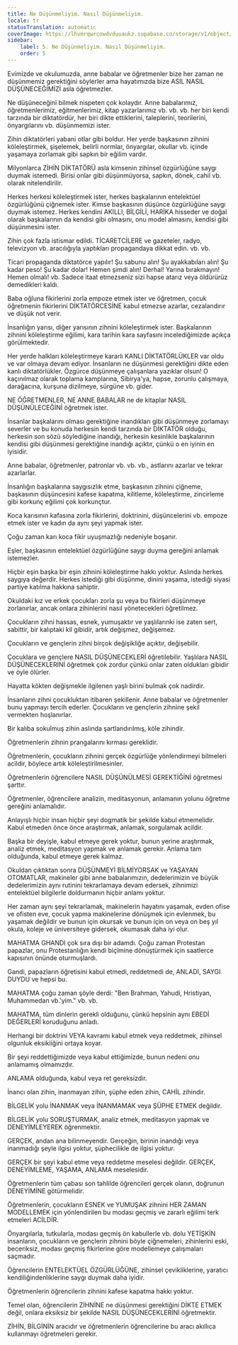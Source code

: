 ```yaml
---
title: Ne Düşünmeliyim. Nasıl Düşünmeliyim.
locale: tr
statusTranslation: automatic
coverImage: https://lhvmrqwrcowdvduuaukz.supabase.co/storage/v1/object/public/strapi-uploads/small_cover-educacion-fundamental.webp-2d51a7828a2b1309555be27f7e2a61a0.webp
sidebar:
    label: 5. Ne Düşünmeliyim. Nasıl Düşünmeliyim.
    order: 5
---
```

Evimizde ve okulumuzda, anne babalar ve öğretmenler bize her zaman ne düşünmemiz gerektiğini söylerler ama hayatımızda bize ASIL NASIL DÜŞÜNECEĞİMİZİ asla öğretmezler.

Ne düşüneceğini bilmek nispeten çok kolaydır. Anne babalarımız, öğretmenlerimiz, eğitmenlerimiz, kitap yazarlarımız vb. vb. vb. her biri kendi tarzında bir diktatördür, her biri dikte ettiklerini, taleplerini, teorilerini, önyargılarını vb. düşünmemizi ister.

Zihin diktatörleri yabani otlar gibi boldur. Her yerde başkasının zihnini köleleştirmek, şişelemek, belirli normlar, önyargılar, okullar vb. içinde yaşamaya zorlamak gibi sapkın bir eğilim vardır.

Milyonlarca ZİHİN DİKTATÖRÜ asla kimsenin zihinsel özgürlüğüne saygı duymak istemedi. Birisi onlar gibi düşünmüyorsa, sapkın, dönek, cahil vb. olarak nitelendirilir.

Herkes herkesi köleleştirmek ister, herkes başkalarının entelektüel özgürlüğünü çiğnemek ister. Kimse başkasının düşünce özgürlüğüne saygı duymak istemez. Herkes kendini AKILLI, BİLGİLİ, HARİKA hisseder ve doğal olarak başkalarının da kendisi gibi olmasını, onu model almasını, kendisi gibi düşünmesini ister.

Zihin çok fazla istismar edildi. TİCARETCİLERE ve gazeteler, radyo, televizyon vb. aracılığıyla yaptıkları propagandaya dikkat edin. vb. vb.

Ticari propaganda diktatörce yapılır! Şu sabunu alın! Şu ayakkabıları alın! Şu kadar peso! Şu kadar dolar! Hemen şimdi alın! Derhal! Yarına bırakmayın! Hemen olmalı! vb. Sadece itaat etmezseniz sizi hapse atarız veya öldürürüz demedikleri kaldı.

Baba oğluna fikirlerini zorla empoze etmek ister ve öğretmen, çocuk öğretmenin fikirlerini DİKTATÖRCESİNE kabul etmezse azarlar, cezalandırır ve düşük not verir.

İnsanlığın yarısı, diğer yarısının zihnini köleleştirmek ister. Başkalarının zihnini köleleştirme eğilimi, kara tarihin kara sayfasını incelediğimizde açıkça görülmektedir.

Her yerde halkları köleleştirmeye kararlı KANLI DİKTATÖRLÜKLER var oldu ve var olmaya devam ediyor. İnsanların ne düşünmesi gerektiğini dikte eden kanlı diktatörlükler. Özgürce düşünmeye çalışanlara yazıklar olsun! O kaçınılmaz olarak toplama kamplarına, Sibirya'ya, hapse, zorunlu çalışmaya, darağacına, kurşuna dizilmeye, sürgüne vb. gider.

NE ÖĞRETMENLER, NE ANNE BABALAR ne de kitaplar NASIL DÜŞÜNÜLECEĞİNİ öğretmek ister.

İnsanlar başkalarını olması gerektiğine inandıkları gibi düşünmeye zorlamayı severler ve bu konuda herkesin kendi tarzında bir DİKTATÖR olduğu, herkesin son sözü söylediğine inandığı, herkesin kesinlikle başkalarının kendisi gibi düşünmesi gerektiğine inandığı açıktır, çünkü o en iyinin en iyisidir.

Anne babalar, öğretmenler, patronlar vb. vb. vb., astlarını azarlar ve tekrar azarlarlar.

İnsanlığın başkalarına saygısızlık etme, başkasının zihnini çiğneme, başkasının düşüncesini kafese kapatma, kilitleme, köleleştirme, zincirleme gibi korkunç eğilimi çok korkunçtur.

Koca karısının kafasına zorla fikirlerini, doktrinini, düşüncelerini vb. empoze etmek ister ve kadın da aynı şeyi yapmak ister.

Çoğu zaman karı koca fikir uyuşmazlığı nedeniyle boşanır.

Eşler, başkasının entelektüel özgürlüğüne saygı duyma gereğini anlamak istemezler.

Hiçbir eşin başka bir eşin zihnini köleleştirme hakkı yoktur. Aslında herkes saygıya değerdir. Herkes istediği gibi düşünme, dinini yaşama, istediği siyasi partiye katılma hakkına sahiptir.

Okuldaki kız ve erkek çocukları zorla şu veya bu fikirleri düşünmeye zorlanırlar, ancak onlara zihinlerini nasıl yönetecekleri öğretilmez.

Çocukların zihni hassas, esnek, yumuşaktır ve yaşlılarınki ise zaten sert, sabittir, bir kalıptaki kil gibidir, artık değişmez, değişemez.

Çocukların ve gençlerin zihni birçok değişikliğe açıktır, değişebilir.

Çocuklara ve gençlere NASIL DÜŞÜNECEKLERİ öğretilebilir. Yaşlılara NASIL DÜŞÜNECEKLERİNİ öğretmek çok zordur çünkü onlar zaten oldukları gibidir ve öyle ölürler.

Hayatta kökten değişmekle ilgilenen yaşlı birini bulmak çok nadirdir.

İnsanların zihni çocukluktan itibaren şekillenir. Anne babalar ve öğretmenler bunu yapmayı tercih ederler. Çocukların ve gençlerin zihnine şekil vermekten hoşlanırlar.

Bir kalıba sokulmuş zihin aslında şartlandırılmış, köle zihindir.

Öğretmenlerin zihnin prangalarını kırması gereklidir.

Öğretmenlerin, çocukların zihnini gerçek özgürlüğe yönlendirmeyi bilmeleri acildir, böylece artık köleleştirilmesinler.

Öğretmenlerin öğrencilere NASIL DÜŞÜNÜLMESİ GEREKTİĞİNİ öğretmesi şarttır.

Öğretmenler, öğrencilere analizin, meditasyonun, anlamanın yolunu öğretme gereğini anlamalıdır.

Anlayışlı hiçbir insan hiçbir şeyi dogmatik bir şekilde kabul etmemelidir. Kabul etmeden önce önce araştırmak, anlamak, sorgulamak acildir.

Başka bir deyişle, kabul etmeye gerek yoktur, bunun yerine araştırmak, analiz etmek, meditasyon yapmak ve anlamak gerekir. Anlama tam olduğunda, kabul etmeye gerek kalmaz.

Okuldan çıktıktan sonra DÜŞÜNMEYİ BİLMİYORSAK ve YAŞAYAN OTOMATLAR, makineler gibi anne babalarımızın, dedelerimizin ve büyük dedelerimizin aynı rutinini tekrarlamaya devam edersek, zihnimizi entelektüel bilgilerle doldurmanın hiçbir anlamı yoktur.

Her zaman aynı şeyi tekrarlamak, makinelerin hayatını yaşamak, evden ofise ve ofisten eve, çocuk yapma makinelerine dönüşmek için evlenmek, bu yaşamak değildir ve bunun için okursak ve bunun için on veya on beş yıl okula, koleje ve üniversiteye gidersek, okumasak daha iyi olur.

MAHATMA GHANDI çok sıra dışı bir adamdı. Çoğu zaman Protestan papazlar, onu Protestanlığın kendi biçimine dönüştürmek için saatlerce kapısının önünde oturmuşlardı.

Gandi, papazların öğretisini kabul etmedi, reddetmedi de, ANLADI, SAYGI DUYDU ve hepsi bu.

MAHATMA çoğu zaman şöyle derdi: "Ben Brahman, Yahudi, Hristiyan, Muhammedan vb.'yim." vb. vb.

MAHATMA, tüm dinlerin gerekli olduğunu, çünkü hepsinin aynı EBEDİ DEĞERLERİ koruduğunu anladı.

Herhangi bir doktrini VEYA kavramı kabul etmek veya reddetmek, zihinsel olgunluk eksikliğini ortaya koyar.

Bir şeyi reddettiğimizde veya kabul ettiğimizde, bunun nedeni onu anlamamış olmamızdır.

ANLAMA olduğunda, kabul veya ret gereksizdir.

İnancı olan zihin, inanmayan zihin, şüphe eden zihin, CAHİL zihindir.

BİLGELİK yolu İNANMAK veya İNANMAMAK veya ŞÜPHE ETMEK değildir.

BİLGELİK yolu SORUŞTURMAK, analiz etmek, meditasyon yapmak ve DENEYİMLEYEREK öğrenmektir.

GERÇEK, andan ana bilinmeyendir. Gerçeğin, birinin inandığı veya inanmadığı şeyle ilgisi yoktur, şüphecilikle de ilgisi yoktur.

GERÇEK bir şeyi kabul etme veya reddetme meselesi değildir. GERÇEK, DENEYİMLEME, YAŞAMA, ANLAMA meselesidir.

Öğretmenlerin tüm çabası son tahlilde öğrencileri gerçek olanın, doğrunun DENEYİMİNE götürmelidir.

Öğretmenlerin, çocukların ESNEK ve YUMUŞAK zihnini HER ZAMAN MODELLEMEK için yönlendirilen bu modası geçmiş ve zararlı eğilimi terk etmeleri ACİLDİR.

Önyargılarla, tutkularla, modası geçmiş ön kabullerle vb. dolu YETİŞKİN insanların, çocukların ve gençlerin zihnini böyle çiğnemeleri, zihinlerini eski, beceriksiz, modası geçmiş fikirlerine göre modellemeye çalışmaları saçmadır.

Öğrencilerin ENTELEKTÜEL ÖZGÜRLÜĞÜNE, zihinsel çevikliklerine, yaratıcı kendiliğindenliklerine saygı duymak daha iyidir.

Öğretmenlerin öğrencilerin zihnini kafese kapatma hakkı yoktur.

Temel olan, öğrencilerin ZİHNİNE ne düşünmesi gerektiğini DİKTE ETMEK değil, onlara eksiksiz bir şekilde NASIL DÜŞÜNECEKLERİNİ öğretmektir.

ZİHİN, BİLGİNİN aracıdır ve öğretmenlerin öğrencilerine bu aracı akıllıca kullanmayı öğretmeleri gerekir.
